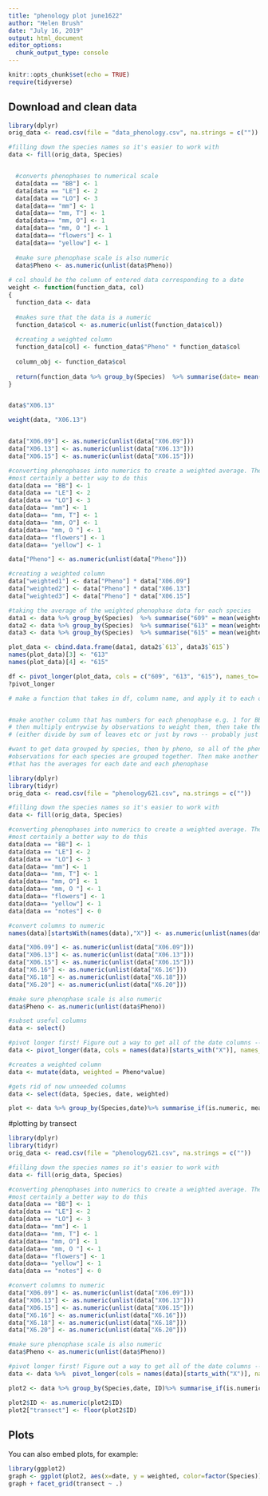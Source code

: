 ```yaml
---
title: "phenology plot june1622"
author: "Helen Brush"
date: "July 16, 2019"
output: html_document
editor_options: 
  chunk_output_type: console
---
```


```r
knitr::opts_chunk$set(echo = TRUE)
require(tidyverse)
```

## Download and clean data


```r
library(dplyr)
orig_data <- read.csv(file = "data_phenology.csv", na.strings = c(""))

#filling down the species names so it's easier to work with
data <- fill(orig_data, Species)


  #converts phenophases to numerical scale
  data[data == "BB"] <- 1
  data[data == "LE"] <- 2
  data[data == "LO"] <- 3
  data[data== "mm"] <- 1
  data[data== "mm, T"] <- 1
  data[data== "mm, O"] <- 1
  data[data== "mm, O "] <- 1
  data[data== "flowers"] <- 1
  data[data== "yellow"] <- 1
  
  #make sure phenophase scale is also numeric
  data$Pheno <- as.numeric(unlist(data$Pheno))
  
# col should be the column of entered data corresponding to a date
weight <- function(function_data, col)
{
  function_data <- data
  
  #makes sure that the data is a numeric
  function_data$col <- as.numeric(unlist(function_data$col))
  
  #creating a weighted column
  function_data[col] <- function_data$"Pheno" * function_data$col
  
  column_obj <- function_data$col
  
  return(function_data %>% group_by(Species)  %>% summarise(date= mean(col, na.rm = TRUE)))
}


data$"X06.13"

weight(data, "X06.13")


data["X06.09"] <- as.numeric(unlist(data["X06.09"]))
data["X06.13"] <- as.numeric(unlist(data["X06.13"]))
data["X06.15"] <- as.numeric(unlist(data["X06.15"]))

#converting phenophases into numerics to create a weighted average. There's 
#most certainly a better way to do this 
data[data == "BB"] <- 1
data[data == "LE"] <- 2
data[data == "LO"] <- 3
data[data== "mm"] <- 1
data[data== "mm, T"] <- 1
data[data== "mm, O"] <- 1
data[data== "mm, O "] <- 1
data[data== "flowers"] <- 1
data[data== "yellow"] <- 1

data["Pheno"] <- as.numeric(unlist(data["Pheno"]))

#creating a weighted column
data["weighted1"] <- data["Pheno"] * data["X06.09"]
data["weighted2"] <- data["Pheno"] * data["X06.13"]
data["weighted3"] <- data["Pheno"] * data["X06.15"]

#taking the average of the weighted phenophase data for each species
data1 <- data %>% group_by(Species)  %>% summarise("609" = mean(weighted1, na.rm = TRUE))
data2 <- data %>% group_by(Species)  %>% summarise("613" = mean(weighted2, na.rm = TRUE))
data3 <- data %>% group_by(Species)  %>% summarise("615" = mean(weighted3, na.rm = TRUE))

plot_data <- cbind.data.frame(data1, data2$`613`, data3$`615`)
names(plot_data)[3] <- "613"
names(plot_data)[4] <- "615"

df <- pivot_longer(plot_data, cols = c("609", "613", "615"), names_to= c("date"))
?pivot_longer

# make a function that takes in df, column name, and apply it to each of the columns 


#make another column that has numbers for each phenophase e.g. 1 for BB...
# then multiply entrywise by observations to weight them, then take the average
# (either divide by sum of leaves etc or just by rows -- probably just rows)

#want to get data grouped by species, then by pheno, so all of the phenophase 
#observations for each species are grouped together. Then make another column 
#that has the averages for each date and each phenophase


```

```r
library(dplyr)
library(tidyr)
orig_data <- read.csv(file = "phenology621.csv", na.strings = c(""))

#filling down the species names so it's easier to work with
data <- fill(orig_data, Species)

#converting phenophases into numerics to create a weighted average. There's 
#most certainly a better way to do this 
data[data == "BB"] <- 1
data[data == "LE"] <- 2
data[data == "LO"] <- 3
data[data== "mm"] <- 1
data[data== "mm, T"] <- 1
data[data== "mm, O"] <- 1
data[data== "mm, O "] <- 1
data[data== "flowers"] <- 1
data[data== "yellow"] <- 1
data[data == "notes"] <- 0

#convert columns to numeric
names(data)[startsWith(names(data),"X")] <- as.numeric(unlist(names(data)[startsWith(names(data),"X")]))

data["X06.09"] <- as.numeric(unlist(data["X06.09"]))
data["X06.13"] <- as.numeric(unlist(data["X06.13"]))
data["X06.15"] <- as.numeric(unlist(data["X06.15"]))
data["X6.16"] <- as.numeric(unlist(data["X6.16"]))
data["X6.18"] <- as.numeric(unlist(data["X6.18"]))
data["X6.20"] <- as.numeric(unlist(data["X6.20"]))

#make sure phenophase scale is also numeric
data$Pheno <- as.numeric(unlist(data$Pheno))

#subset useful columns
data <- select()

#pivot longer first! Figure out a way to get all of the date columns -- select function!
data <- pivot_longer(data, cols = names(data)[starts_with("X")], names_to= c("date"))

#creates a weighted column
data <- mutate(data, weighted = Pheno*value)

#gets rid of now unneeded columns
data <- select(data, Species, date, weighted)

plot <- data %>% group_by(Species,date)%>% summarise_if(is.numeric, mean, na.rm = TRUE)
```


#plotting by transect
```r
library(dplyr)
library(tidyr)
orig_data <- read.csv(file = "phenology621.csv", na.strings = c(""))

#filling down the species names so it's easier to work with
data <- fill(orig_data, Species)

#converting phenophases into numerics to create a weighted average. There's 
#most certainly a better way to do this 
data[data == "BB"] <- 1
data[data == "LE"] <- 2
data[data == "LO"] <- 3
data[data== "mm"] <- 1
data[data== "mm, T"] <- 1
data[data== "mm, O"] <- 1
data[data== "mm, O "] <- 1
data[data== "flowers"] <- 1
data[data== "yellow"] <- 1
data[data == "notes"] <- 0

#convert columns to numeric
data["X06.09"] <- as.numeric(unlist(data["X06.09"]))
data["X06.13"] <- as.numeric(unlist(data["X06.13"]))
data["X06.15"] <- as.numeric(unlist(data["X06.15"]))
data["X6.16"] <- as.numeric(unlist(data["X6.16"]))
data["X6.18"] <- as.numeric(unlist(data["X6.18"]))
data["X6.20"] <- as.numeric(unlist(data["X6.20"]))

#make sure phenophase scale is also numeric
data$Pheno <- as.numeric(unlist(data$Pheno))

#pivot longer first! Figure out a way to get all of the date columns -- select function!
data <- data %>%  pivot_longer(cols = names(data)[starts_with("X")], names_to= c("date"))

plot2 <- data %>% group_by(Species,date, ID)%>% summarise_if(is.numeric, mean, na.rm = TRUE)

plot2$ID <- as.numeric(plot2$ID)
plot2["transect"] <- floor(plot2$ID)


```

## Plots

You can also embed plots, for example:

```r
library(ggplot2)
graph <- ggplot(plot2, aes(x=date, y = weighted, color=factor(Species))) + geom_point()
graph + facet_grid(transect ~ .)
 ```


